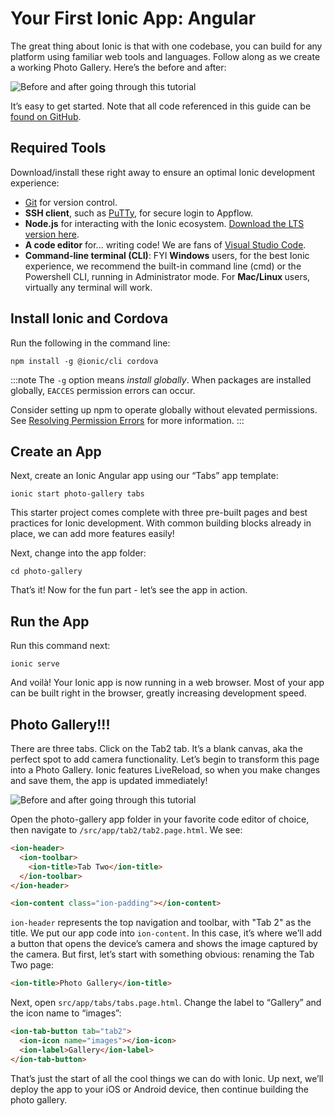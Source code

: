 # Your First Ionic App: Angular

The great thing about Ionic is that with one codebase, you can build for any platform using familiar web tools and languages. Follow along as we create a working Photo Gallery. Here’s the before and after:

![Before and after going through this tutorial](/img/guides/first-app-v3/gallery-combined.png)

It’s easy to get started. Note that all code referenced in this guide can be [found on GitHub](https://github.com/ionic-team/photo-gallery-tutorial-ionic4/).

## Required Tools

Download/install these right away to ensure an optimal Ionic development experience:

- [Git](https://git-scm.com/downloads) for version control.
- <strong>SSH client</strong>, such as [PuTTy](https://www.putty.org/), for secure login to Appflow.
- <strong>Node.js</strong> for interacting with the Ionic ecosystem. [Download the LTS version here](https://nodejs.org/en/).
- <strong>A code editor</strong> for... writing code! We are fans of [Visual Studio Code](https://code.visualstudio.com/).
- <strong>Command-line terminal (CLI)</strong>: FYI <strong>Windows</strong> users, for the best Ionic experience, we
  recommend the built-in command line (cmd) or the Powershell CLI, running in Administrator mode. For <strong>
    Mac/Linux
  </strong> users, virtually any terminal will work.

## Install Ionic and Cordova

Run the following in the command line:

```shell
npm install -g @ionic/cli cordova
```

:::note
The `-g` option means _install globally_. When packages are installed globally, `EACCES` permission errors can occur.

Consider setting up npm to operate globally without elevated permissions. See [Resolving Permission Errors](../../../developing/tips.mdx#resolving-permission-errors) for more information.
:::

## Create an App

Next, create an Ionic Angular app using our “Tabs” app template:

```shell
ionic start photo-gallery tabs
```

This starter project comes complete with three pre-built pages and best practices for Ionic development. With common building blocks already in place, we can add more features easily!

Next, change into the app folder:

```shell
cd photo-gallery
```

That’s it! Now for the fun part - let’s see the app in action.

## Run the App

Run this command next:

```shell
ionic serve
```

And voilà! Your Ionic app is now running in a web browser. Most of your app can be built right in the browser, greatly increasing development speed.

## Photo Gallery!!!

There are three tabs. Click on the Tab2 tab. It’s a blank canvas, aka the perfect spot to add camera functionality. Let’s begin to transform this page into a Photo Gallery. Ionic features LiveReload, so when you make changes and save them, the app is updated immediately!

![Before and after going through this tutorial](/img/guides/first-app-v3/email-photogallery.gif)

Open the photo-gallery app folder in your favorite code editor of choice, then navigate to `/src/app/tab2/tab2.page.html`. We see:

```html
<ion-header>
  <ion-toolbar>
    <ion-title>Tab Two</ion-title>
  </ion-toolbar>
</ion-header>

<ion-content class="ion-padding"></ion-content>
```

`ion-header` represents the top navigation and toolbar, with "Tab 2" as the title. We put our app code into `ion-content`. In this case, it’s where we’ll add a button that opens the device’s camera and shows the image captured by the camera. But first, let’s start with something obvious: renaming the Tab Two page:

```html
<ion-title>Photo Gallery</ion-title>
```

Next, open `src/app/tabs/tabs.page.html`. Change the label to “Gallery” and the icon name to “images”:

```html
<ion-tab-button tab="tab2">
  <ion-icon name="images"></ion-icon>
  <ion-label>Gallery</ion-label>
</ion-tab-button>
```

That’s just the start of all the cool things we can do with Ionic. Up next, we’ll deploy the app to your iOS or Android device, then continue building the photo gallery.
